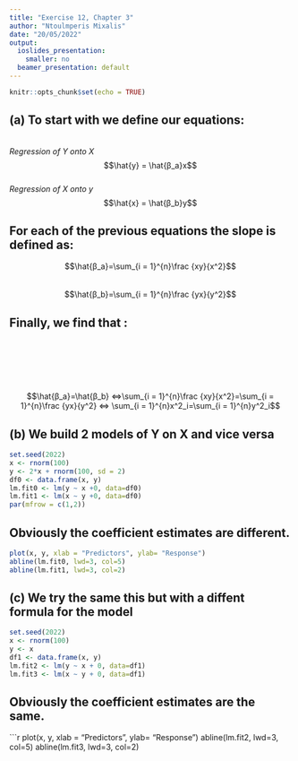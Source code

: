 ```yaml
---
title: "Exercise 12, Chapter 3"
author: "Ntoulmperis Mixalis"
date: "20/05/2022"
output:
  ioslides_presentation:
    smaller: no
  beamer_presentation: default
---
```

\newpage

```r
knitr::opts_chunk$set(echo = TRUE)
```

## (a) To start with we define our equations:
\
*Regression of Y onto X*
$$\hat{y} = \hat{β_a}x$$
\
*Regression of X onto y*
$$\hat{x} = \hat{β_b}y$$
\newpage

## For each of the previous equations the slope is defined as:
$$\hat{β_a}=\sum_{i = 1}^{n}\frac {xy}{x^2}$$
\
$$\hat{β_b}=\sum_{i = 1}^{n}\frac {yx}{y^2}$$
\newpage

## Finally, we find that :
\
\
\
\
\
$$\hat{β_a}=\hat{β_b} <=>\sum_{i = 1}^{n}\frac {xy}{x^2}=\sum_{i = 1}^{n}\frac {yx}{y^2} <=> \sum_{i = 1}^{n}x^2_i=\sum_{i = 1}^{n}y^2_i$$
\newpage

## (b) We build 2 models of Y on X and vice versa
```r
set.seed(2022)
x <- rnorm(100)
y <- 2*x + rnorm(100, sd = 2)
df0 <- data.frame(x, y)
lm.fit0 <- lm(y ~ x +0, data=df0)
lm.fit1 <- lm(x ~ y +0, data=df0)
par(mfrow = c(1,2))
```
\newpage
## Obviously the coefficient estimates are different.
```r
plot(x, y, xlab = "Predictors", ylab= "Response")
abline(lm.fit0, lwd=3, col=5)
abline(lm.fit1, lwd=3, col=2)
```
\newpage

## (c) We try the same this but with a diffent formula for the model
```r
set.seed(2022)
x <- rnorm(100)
y <- x
df1 <- data.frame(x, y)
lm.fit2 <- lm(y ~ x + 0, data=df1)
lm.fit3 <- lm(x ~ y + 0, data=df1)
```
\newpage
## Obviously the coefficient estimates are the same.
```r
plot(x, y, xlab = "Predictors", ylab= "Response")
abline(lm.fit2, lwd=3, col=5)
abline(lm.fit3, lwd=3, col=2)